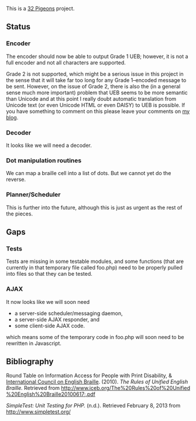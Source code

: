 This is a [http://gniw.ca/32pigeons 32 Pigeons] project.

==Status==
===Encoder===
The encoder should now be able to output Grade 1 UEB;
however, it is not a full encoder and not all characters are supported.

Grade 2 is not supported,
which might be a serious issue in this project
in the sense that
it will take far too long for any Grade 1–encoded message to be sent.
However, on the issue of Grade 2,
there is also the (in a general sense much more important) problem that
UEB seems to be more semantic than Unicode
and at this point I really doubt automatic translation
from Unicode text (or even Unicode HTML or even DAISY) to UEB is possible.
If you have something to comment on this
please leave your comments on [http://incd.ambroseli.ca/node/51 my blog].

===Decoder===
It looks like we will need a decoder.

===Dot manipulation routines===
We can map a braille cell into a list of dots.
But we cannot yet do the reverse.

===Planner/Scheduler===
This is further into the future,
although this is just as urgent as the rest of the pieces.

==Gaps==
===Tests===
Tests are missing in some testable modules,
and some functions
(that are currently in that temporary file called foo.php)
need to be properly pulled into files so that they can be tested.

===AJAX===
It now looks like we will soon need
* a server-side scheduler/messaging daemon,
* a server-side AJAX responder, and
* some client-side AJAX code.
which means some of the temporary code in foo.php
will soon need to be rewritten in Javascript.

==Bibliography==

Round Table on Information Access for People with Print Disability,
&
[http://www.iceb.org/ International Council on English Braille].
(2010).
''The Rules of Unified English Braille.''
Retrieved
from
[http://www.iceb.org/The%20Rules%20of%20Unified%20English%20Braille20100617.pdf http://&#8203;www.&#8203;iceb.&#8203;org/&#8203;The&#8203;%20&#8203;Rules&#8203;%20&#8203;of&#8203;%20&#8203;Unified&#8203;%20&#8203;English&#8203;%20&#8203;Braille&#8203;2010&#8203;06&#8203;17&#8203;.&#8203;pdf]

''SimpleTest: Unit Testing for PHP.''
(n.d.).
Retrieved
February 8, 2013
from
[http://www.simpletest.org/ http://&#8203;www.simpletest.org/]


